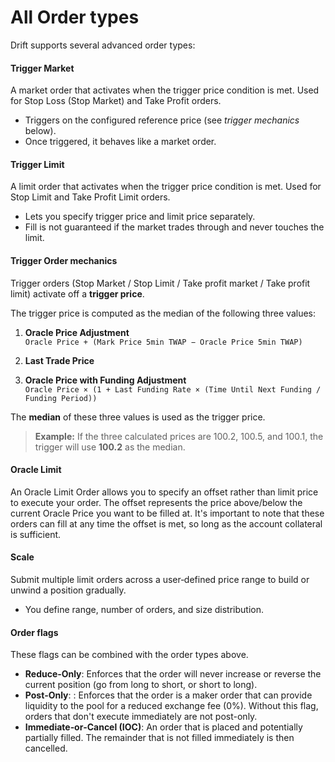 
# All Order types

Drift supports several advanced order types:

#### Trigger Market
A market order that activates when the trigger price condition is met. Used for Stop Loss (Stop Market) and Take Profit orders.

- Triggers on the configured reference price (see *trigger mechanics* below).
- Once triggered, it behaves like a market order.

#### Trigger Limit
A limit order that activates when the trigger price condition is met. Used for Stop Limit and Take Profit Limit orders.

- Lets you specify trigger price and limit price separately.
- Fill is not guaranteed if the market trades through and never touches the limit.

#### Trigger Order mechanics

Trigger orders (Stop Market / Stop Limit / Take profit market / Take profit limit) activate off a **trigger price**.

The trigger price is computed as the median of the following three values:

1. **Oracle Price Adjustment**  
   `Oracle Price + (Mark Price 5min TWAP − Oracle Price 5min TWAP)`

2. **Last Trade Price**

3. **Oracle Price with Funding Adjustment**  
   `Oracle Price × (1 + Last Funding Rate × (Time Until Next Funding / Funding Period))`

The **median** of these three values is used as the trigger price.

> **Example:** If the three calculated prices are 100.2, 100.5, and 100.1, the trigger will use **100.2** as the median.


#### Oracle Limit
An Oracle Limit Order allows you to specify an offset rather than limit price to execute your order. The offset represents the price above/below the current Oracle Price you want to be filled at. It's important to note that these orders can fill at any time the offset is met, so long as the account collateral is sufficient.

#### Scale
Submit multiple limit orders across a user‑defined price range to build or unwind a position gradually.

- You define range, number of orders, and size distribution.

#### Order flags

These flags can be combined with the order types above.

- **Reduce‑Only**: Enforces that the order will never increase or reverse the current position (go from long to short, or short to long).
- **Post‑Only**: : Enforces that the order is a maker order that can provide liquidity to the pool for a reduced exchange fee (0%). Without this flag, orders that don't execute immediately are not post-only.
- **Immediate‑or‑Cancel (IOC)**: An order that is placed and potentially partially filled. The remainder that is not filled immediately is then cancelled.
